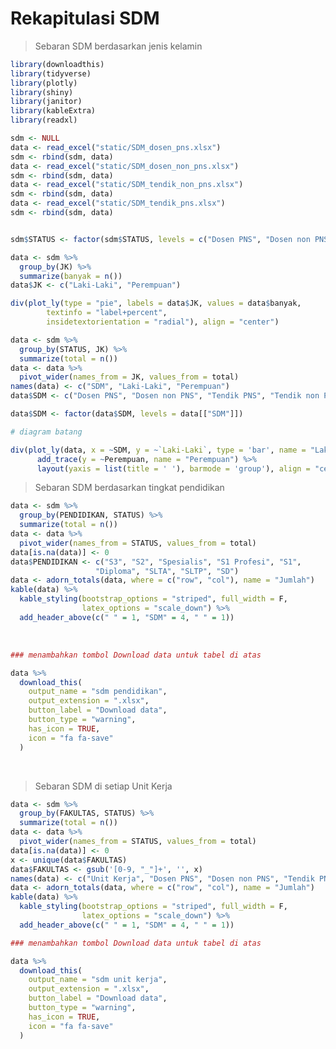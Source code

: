 # Rekapitulasi SDM

> Sebaran SDM berdasarkan jenis kelamin

```r
library(downloadthis)
library(tidyverse)
library(plotly)
library(shiny)
library(janitor)
library(kableExtra)
library(readxl)

sdm <- NULL
data <- read_excel("static/SDM_dosen_pns.xlsx")
sdm <- rbind(sdm, data)
data <- read_excel("static/SDM_dosen_non_pns.xlsx")
sdm <- rbind(sdm, data)
data <- read_excel("static/SDM_tendik_non_pns.xlsx")
sdm <- rbind(sdm, data)
data <- read_excel("static/SDM_tendik_pns.xlsx")
sdm <- rbind(sdm, data)


sdm$STATUS <- factor(sdm$STATUS, levels = c("Dosen PNS", "Dosen non PNS", "Tendik PNS", "Tendik non PNS"))

data <- sdm %>%
  group_by(JK) %>%
  summarize(banyak = n())
data$JK <- c("Laki-Laki", "Perempuan")

div(plot_ly(type = "pie", labels = data$JK, values = data$banyak,
        textinfo = "label+percent",
        insidetextorientation = "radial"), align = "center")

data <- sdm %>%
  group_by(STATUS, JK) %>%
  summarize(total = n())
data <- data %>%
  pivot_wider(names_from = JK, values_from = total)
names(data) <- c("SDM", "Laki-Laki", "Perempuan")
data$SDM <- c("Dosen PNS", "Dosen non PNS", "Tendik PNS", "Tendik non PNS")

data$SDM <- factor(data$SDM, levels = data[["SDM"]])

# diagram batang

div(plot_ly(data, x = ~SDM, y = ~`Laki-Laki`, type = 'bar', name = "Laki-Laki") %>% 
      add_trace(y = ~Perempuan, name = "Perempuan") %>%
      layout(yaxis = list(title = ' '), barmode = 'group'), align = "center")
```

> Sebaran SDM berdasarkan tingkat pendidikan

```r
data <- sdm %>%
  group_by(PENDIDIKAN, STATUS) %>%
  summarize(total = n())
data <- data %>%
  pivot_wider(names_from = STATUS, values_from = total)
data[is.na(data)] <- 0
data$PENDIDIKAN <- c("S3", "S2", "Spesialis", "S1 Profesi", "S1",
                   "Diploma", "SLTA", "SLTP", "SD")
data <- adorn_totals(data, where = c("row", "col"), name = "Jumlah")
kable(data) %>%
  kable_styling(bootstrap_options = "striped", full_width = F,
                latex_options = "scale_down") %>%
  add_header_above(c(" " = 1, "SDM" = 4, " " = 1))
```

$~$
```r
### menambahkan tombol Download data untuk tabel di atas

data %>%
  download_this(
    output_name = "sdm pendidikan",
    output_extension = ".xlsx",
    button_label = "Download data",
    button_type = "warning",
    has_icon = TRUE,
    icon = "fa fa-save"
  )
```

$~$

> Sebaran SDM di setiap Unit Kerja

```r
data <- sdm %>%
  group_by(FAKULTAS, STATUS) %>%
  summarize(total = n())
data <- data %>%
  pivot_wider(names_from = STATUS, values_from = total)
data[is.na(data)] <- 0
x <- unique(data$FAKULTAS)
data$FAKULTAS <- gsub('[0-9, "_"]+', '', x)
names(data) <- c("Unit Kerja", "Dosen PNS", "Dosen non PNS", "Tendik PNS", "Tendik non PNS")
data <- adorn_totals(data, where = c("row", "col"), name = "Jumlah")
kable(data) %>%
  kable_styling(bootstrap_options = "striped", full_width = F,
                latex_options = "scale_down") %>%
  add_header_above(c(" " = 1, "SDM" = 4, " " = 1))
```


```r
### menambahkan tombol Download data untuk tabel di atas

data %>%
  download_this(
    output_name = "sdm unit kerja",
    output_extension = ".xlsx",
    button_label = "Download data",
    button_type = "warning",
    has_icon = TRUE,
    icon = "fa fa-save"
  )
```
